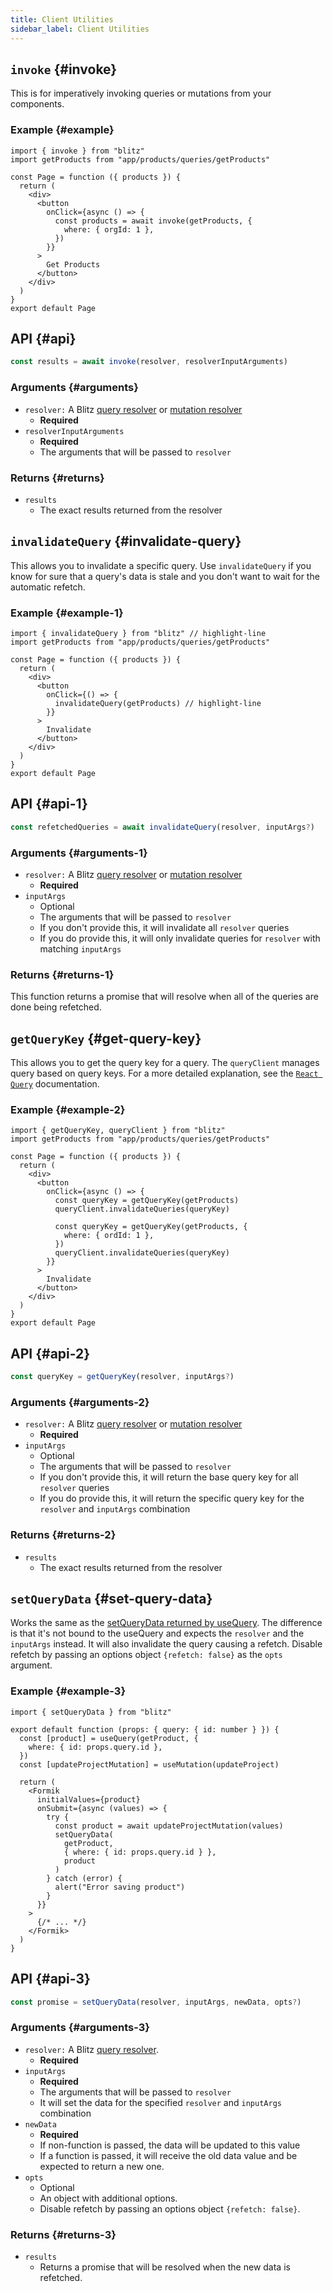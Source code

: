 ```yaml
---
title: Client Utilities
sidebar_label: Client Utilities
---
```


## `invoke` {#invoke}

This is for imperatively invoking queries or mutations from your
components.

### Example {#example}

```tsx
import { invoke } from "blitz"
import getProducts from "app/products/queries/getProducts"

const Page = function ({ products }) {
  return (
    <div>
      <button
        onClick={async () => {
          const products = await invoke(getProducts, {
            where: { orgId: 1 },
          })
        }}
      >
        Get Products
      </button>
    </div>
  )
}
export default Page
```

## API {#api}

```js
const results = await invoke(resolver, resolverInputArguments)
```

### Arguments {#arguments}

- `resolver:` A Blitz [query resolver](./query-resolvers) or
  [mutation resolver](./mutation-resolvers)
  - **Required**
- `resolverInputArguments`
  - **Required**
  - The arguments that will be passed to `resolver`

### Returns {#returns}

- `results`
  - The exact results returned from the resolver

## `invalidateQuery` {#invalidate-query}

This allows you to invalidate a specific query. Use `invalidateQuery` if
you know for sure that a query's data is stale and you don't want to wait
for the automatic refetch.

### Example {#example-1}

```tsx
import { invalidateQuery } from "blitz" // highlight-line
import getProducts from "app/products/queries/getProducts"

const Page = function ({ products }) {
  return (
    <div>
      <button
        onClick={() => {
          invalidateQuery(getProducts) // highlight-line
        }}
      >
        Invalidate
      </button>
    </div>
  )
}
export default Page
```

## API {#api-1}

```js
const refetchedQueries = await invalidateQuery(resolver, inputArgs?)
```

### Arguments {#arguments-1}

- `resolver:` A Blitz [query resolver](./query-resolvers) or
  [mutation resolver](./mutation-resolvers)
  - **Required**
- `inputArgs`
  - Optional
  - The arguments that will be passed to `resolver`
  - If you don't provide this, it will invalidate all `resolver` queries
  - If you do provide this, it will only invalidate queries for `resolver`
    with matching `inputArgs`

### Returns {#returns-1}

This function returns a promise that will resolve when all of the queries
are done being refetched.

## `getQueryKey` {#get-query-key}

This allows you to get the query key for a query. The `queryClient`
manages query based on query keys. For a more detailed explanation, see
the [`React Query`](https://react-query.tanstack.com/guides/query-keys)
documentation.

### Example {#example-2}

```tsx
import { getQueryKey, queryClient } from "blitz"
import getProducts from "app/products/queries/getProducts"

const Page = function ({ products }) {
  return (
    <div>
      <button
        onClick={async () => {
          const queryKey = getQueryKey(getProducts)
          queryClient.invalidateQueries(queryKey)

          const queryKey = getQueryKey(getProducts, {
            where: { ordId: 1 },
          })
          queryClient.invalidateQueries(queryKey)
        }}
      >
        Invalidate
      </button>
    </div>
  )
}
export default Page
```

## API {#api-2}

```js
const queryKey = getQueryKey(resolver, inputArgs?)
```

### Arguments {#arguments-2}

- `resolver:` A Blitz [query resolver](./query-resolvers) or
  [mutation resolver](./mutation-resolvers)
  - **Required**
- `inputArgs`
  - Optional
  - The arguments that will be passed to `resolver`
  - If you don't provide this, it will return the base query key for all
    `resolver` queries
  - If you do provide this, it will return the specific query key for the
    `resolver` and `inputArgs` combination

### Returns {#returns-2}

- `results`
  - The exact results returned from the resolver

## `setQueryData` {#set-query-data}

Works the same as the
[setQueryData returned by useQuery](./use-query#setQueryData). The
difference is that it's not bound to the useQuery and expects the
`resolver` and the `inputArgs` instead. It will also invalidate the query
causing a refetch. Disable refetch by passing an options object
`{refetch: false}` as the `opts` argument.

### Example {#example-3}

```tsx
import { setQueryData } from "blitz"

export default function (props: { query: { id: number } }) {
  const [product] = useQuery(getProduct, {
    where: { id: props.query.id },
  })
  const [updateProjectMutation] = useMutation(updateProject)

  return (
    <Formik
      initialValues={product}
      onSubmit={async (values) => {
        try {
          const product = await updateProjectMutation(values)
          setQueryData(
            getProduct,
            { where: { id: props.query.id } },
            product
          )
        } catch (error) {
          alert("Error saving product")
        }
      }}
    >
      {/* ... */}
    </Formik>
  )
}
```

## API {#api-3}

```js
const promise = setQueryData(resolver, inputArgs, newData, opts?)
```

### Arguments {#arguments-3}

- `resolver:` A Blitz [query resolver](./query-resolvers).
  - **Required**
- `inputArgs`
  - **Required**
  - The arguments that will be passed to `resolver`
  - It will set the data for the specified `resolver` and `inputArgs`
    combination
- `newData`
  - **Required**
  - If non-function is passed, the data will be updated to this value
  - If a function is passed, it will receive the old data value and be
    expected to return a new one.
- `opts`
  - Optional
  - An object with additional options.
  - Disable refetch by passing an options object `{refetch: false}`.

### Returns {#returns-3}

- `results`
  - Returns a promise that will be resolved when the new data is
    refetched.
